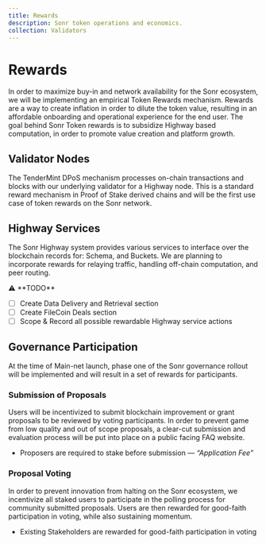 ```yaml
---
title: Rewards
description: Sonr token operations and economics.
collection: Validators
---
```


# Rewards

In order to maximize buy-in and network availability for the Sonr ecosystem, we will be implementing an empirical Token Rewards mechanism. Rewards are a way to create inflation in order to dilute the token value, resulting in an affordable onboarding and operational experience for the end user. The goal behind Sonr Token rewards is to subsidize Highway based computation, in order to promote value creation and platform growth.

## Validator Nodes

The TenderMint DPoS mechanism processes on-chain transactions and blocks with our underlying validator for a Highway node. This is a standard reward mechanism in Proof of Stake derived chains and will be the first use case of token rewards on the Sonr network.

## Highway Services

The Sonr Highway system provides various services to interface over the blockchain records for: Schema, and Buckets. We are planning to incorporate rewards for relaying traffic, handling off-chain computation, and peer routing.

<aside>
⚠️ **TODO**

- [ ]  Create Data Delivery and Retrieval section
- [ ]  Create FileCoin Deals section
- [ ]  Scope & Record all possible rewardable Highway service actions
</aside>

## Governance Participation

At the time of Main-net launch, phase one of the Sonr governance rollout will be implemented and will result in a set of rewards for participants.

### **Submission of Proposals**

Users will be incentivized to submit blockchain improvement or grant proposals to be reviewed by voting participants. In order to prevent game from low quality and out of scope proposals, a clear-cut submission and evaluation process will be put into place on a public facing FAQ website.

- Proposers are required to stake before submission — *“Application Fee”*

### Proposal Voting

In order to prevent innovation from halting on the Sonr ecosystem, we incentivize all staked users to participate in the polling process for community submitted proposals. Users are then rewarded for good-faith participation in voting, while also sustaining momentum.

- Existing Stakeholders are rewarded for good-faith participation in voting
